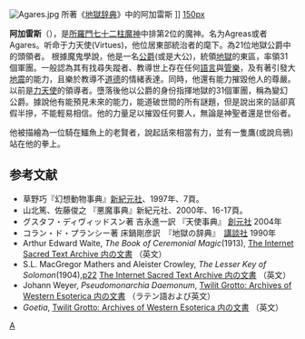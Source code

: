 [[File:Agares.jpg|thumb]] 所著《[[地獄辞典|地獄辞典]]》中的阿加雷斯 ]]
[[file:Agares_Seal.jpg|150px]]

'''阿加雷斯'''（{{lang-en|'''Agares'''}}），是[[所羅門七十二柱魔神|所羅門七十二柱魔神]]中排第2位的魔神。名为Agreas或者Agares。听命于力天使(Virtues)，他位居東部統治者的麾下。為21位地獄公爵中的頭領者。
根據魔鬼學說，他是一名[[公爵|公爵]](或是大公)，統領[[地獄|地獄]]的東區，率領31個軍團。一般認為其有找尋失蹤者、教導世上存在任何[[語言|語言]]與[[管樂|管樂]]，及有著引發大[[地震|地震]]的能力，且樂於教導不[[道德|道德]]的情緒表達。同時，他還有能力摧毀他人的尊嚴。以前是[[力天使|力天使]]的領導者。墮落後他以公爵的身份指揮地獄的31個軍團，稱為變幻公爵。據說他有能預見未來的能力，能道破世間的所有謎題，但是說出來的話卻真假半摻，不能輕易相信。他的力量足以摧毀任何要人，無論是神聖者還是世俗者。

他被描繪為一位騎在鱷魚上的老賢者，說起話來相當有力，並有一隻鷹(或說烏鴉)站在他的拳上。

== 参考文献 ==
* 草野巧『幻想動物事典』[[新紀元社|新紀元社]]、1997年、7頁。
* 山北篤、佐藤俊之 『悪魔事典』新紀元社、2000年、16-17頁。
* グスタフ・ディヴィッドスン著 吉永進一訳 『天使事典』 [[創元社|創元社]] 2004年
* コラン・ド・プランシー著 床鍋剛彦訳　『地獄の辞典』　[[講談社|講談社]] 1990年
* Arthur Edward Waite, ''The Book of Ceremonial Magic''(1913), [http://www.sacred-texts.com/grim/bcm/index.htm The Internet Sacred Text Archive 内の文書] {{Wayback|url=http://www.sacred-texts.com/grim/bcm/index.htm |date=20101202152057 }}（英文）
* S.L. MacGregor Mathers and Aleister Crowley, ''The Lesser Key of Solomon''(1904),[http://www.sacred-texts.com/grim/lks/lks05.htm p22] {{WebCite|url=https://www.webcitation.org/66dbvepRp?url=http://www.sacred-texts.com/grim/lks/lks05.htm |date=20120403023119 |dateformat=iso }} [http://www.sacred-texts.com/grim/lks/index.htm The Internet Sacred Text Archive 内の文書] {{Wayback|url=http://www.sacred-texts.com/grim/lks/index.htm |date=20101202152038 }}（英文）
* Johann Weyer, ''Pseudomonarchia Daemonum'', [http://www.esotericarchives.com/solomon/weyer.htm Twilit Grotto: Archives of Western Esoterica 内の文書] {{WebCite|url=https://www.webcitation.org/6IGSsvZjr?url=http://www.esotericarchives.com/solomon/weyer.htm |date=20130721000243 |dateformat=iso }}（ラテン語および英文）
* ''Goetia'', [http://www.esotericarchives.com/solomon/goetia.htm Twilit Grotto: Archives of Western Esoterica 内の文書] {{Wayback|url=http://www.esotericarchives.com/solomon/goetia.htm |date=20070523204557 }}（英文）

{{所羅門七十二柱魔神}}

[[category:所羅門七十二柱魔神|A]]